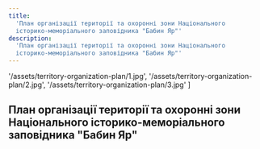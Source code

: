 ```yaml
---
title:
  'План організації території та охоронні зони Національного
  історико-меморіального заповідника "Бабин Яр"'
description:
  'План організації території та охоронні зони Національного
  історико-меморіального заповідника "Бабин Яр"'
---
```



  '/assets/territory-organization-plan/1.jpg',
  '/assets/territory-organization-plan/2.jpg',
  '/assets/territory-organization-plan/3.jpg'
]

## План організації території та охоронні зони Національного історико-меморіального заповідника "Бабин Яр"

<MultiCarousel client:load slides={images} />
